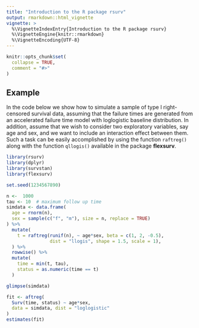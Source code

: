 ```yaml
---
title: "Introduction to the R package rsurv"
output: rmarkdown::html_vignette
vignette: >
  %\VignetteIndexEntry{Introduction to the R package rsurv}
  %\VignetteEngine{knitr::rmarkdown}
  %\VignetteEncoding{UTF-8}
---
```


```r
knitr::opts_chunk$set(
  collapse = TRUE,
  comment = "#>"
)
```

## Example

In the code below we show how to simulate a sample of type I right-censored survival data, assuming that the failure times are generated from an accelerated failure time model with loglogistic baseline distribution. In addition, assume that we wish to consider two
exploratory variables, say age and sex, and we want to include an interaction effect between them. Such a task can be easily accomplished by using the function `raftreg()` along with the function `qllogis()` available in the package __flexsurv__.

```r
library(rsurv)
library(dplyr)
library(survstan)
library(flexsurv)

set.seed(1234567890)

n <-  1000
tau <- 10  # maximum follow up time
simdata <- data.frame(
  age = rnorm(n),
  sex = sample(c("f", "m"), size = n, replace = TRUE)
) %>%
  mutate(
    t = raftreg(runif(n), ~ age*sex, beta = c(1, 2, -0.5), 
                dist = "llogis", shape = 1.5, scale = 1),
  ) %>%
  rowwise() %>%
  mutate(
    time = min(t, tau),
    status = as.numeric(time == t)
  ) 

glimpse(simdata)

fit <- aftreg(
  Surv(time, status) ~ age*sex,
  data = simdata, dist = "loglogistic"
)
estimates(fit)

```
